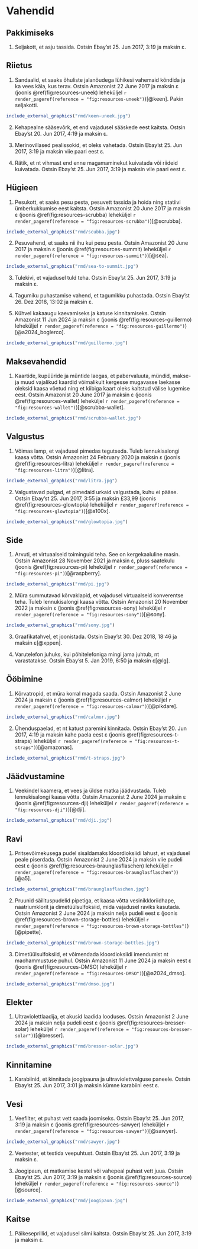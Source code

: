# Vahendid

## Pakkimiseks

1. Seljakott, et asju tassida. Ostsin Ebay'st 25. Jun 2017, 3:19
ja maksin \num{359,9} ε.

## Riietus

1. Sandaalid, et saaks õhuliste jalanõudega lühikesi vahemaid kõndida ja ka vees käia, kus terav. Ostsin Amazonist 22 June 2017 ja maksin \num{69,9} ε (joonis \@ref(fig:resources-uneek) leheküljel `r render_pageref(reference = "fig:resources-uneek")`)[@keen]. Pakin seljakotti.

```r
include_external_graphics("rmd/keen-uneek.jpg")

```

2. Kehapealne sääsevõrk, et end vajadusel sääskede eest kaitsta. Ostsin Ebay'st 20. Jun 2017, 4:19
 ja maksin \num{22,5} ε.

3. Merinovillased pealissokid, et oleks vahetada. Ostsin Ebay'st 25. Jun 2017, 3:19
 ja maksin viie paari eest \num{21,45} ε.

4. Rätik, et nt vihmast end enne magamaminekut kuivatada või riideid kuivatada. Ostsin Ebay'st 25. Jun 2017, 3:19
 ja maksin viie paari eest \num{12,9} ε.

## Hügieen

1. Pesukott, et saaks pesu pesta, pesuvett tassida ja hoida ning statiivi ümberkukkumise eest kaitsta. Ostsin Amazonist 20 June 2017
 ja maksin \num{56,31} ε (joonis \@ref(fig:resources-scrubba) leheküljel `r render_pageref(reference = "fig:resources-scrubba")`)[@scrubba].

```r
include_external_graphics("rmd/scubba.jpg")

```

2. Pesuvahend, et saaks nii ihu kui pesu pesta. Ostsin Amazonist 20 June 2017
 ja maksin \num{13,06} ε (joonis \@ref(fig:resources-summit) leheküljel `r render_pageref(reference = "fig:resources-summit")`)[@sea].

```r
include_external_graphics("rmd/sea-to-summit.jpg")

```

3. Tulekivi, et vajadusel tuld teha. Ostsin Ebay'st 25. Jun 2017, 3:19
 ja maksin \num{5,95} ε.

4. Tagumiku puhastamise vahend, et tagumikku puhastada. Ostsin Ebay'st 26. Dez 2018, 13:02
 ja maksin  \num{33,9} ε.

5. Kühvel kakaaugu kaevamiseks ja katuse kinnitamiseks. Ostsin Amazonist 11 Jun 2024 ja maksin \num{32,22} ε (joonis \@ref(fig:resources-guillermo) leheküljel `r render_pageref(reference = "fig:resources-guillermo")`)[@a2024_boglerco].

```r
include_external_graphics("rmd/guillermo.jpg")

```

## Maksevahendid

1. Kaartide, kupüüride ja müntide laegas, et pabervaluuta, mündid, makse- ja muud vajalikud kaardid võimalikult kergesse mugavasse laekasse oleksid kaasa võetud ning et kiibiga kaart oleks kaitstud välise lugemise eest. Ostsin Amazonist 20 June 2017 ja maksin \num{8,95} ε (joonis \@ref(fig:resources-wallet) leheküljel `r render_pageref(reference = "fig:resources-wallet")`)[@scrubba-wallet].

```r
include_external_graphics("rmd/scrubba-wallet.jpg")

```

## Valgustus

1. Võimas lamp, et vajadusel pimedas tegutseda. Tuleb lennukisalongi kaasa võtta. Ostsin Amazonist 24 February 2020 ja maksin \num{106,67} ε
 (joonis \@ref(fig:resources-litra) leheküljel `r render_pageref(reference = "fig:resources-litra")`)[@litra].

```r
include_external_graphics("rmd/litra.jpg")

```

2. Valgustavad pulgad, et pimedaid urkaid valgustada, kuhu ei pääse. Ostsin Ebay'st 25. Jun 2017, 3:55
 ja maksin  £33,99
 (joonis \@ref(fig:resources-glowtopia) leheküljel `r render_pageref(reference = "fig:resources-glowtopia")`)[@a100x].

```r
include_external_graphics("rmd/glowtopia.jpg")

```

## Side

1. Arvuti, et virtuaalseid toiminguid teha. See on kergekaaluline masin. Ostsin Amazonist 28 November 2021
 ja maksin \num{77,9} ε, pluss saatekulu
 (joonis \@ref(fig:resources-pi) leheküljel `r render_pageref(reference = "fig:resources-pi")`)[@raspberry].

```r
include_external_graphics("rmd/pi.jpg")

```

2. Müra summutavad kõrvaklapid, et vajadusel virtuaalseid konverentse teha. Tuleb lennukisalongi kaasa võtta. Ostsin Amazonist 20 November 2022
 ja maksin \num{223,86} ε
 (joonis \@ref(fig:resources-sony) leheküljel `r render_pageref(reference = "fig:resources-sony")`)[@sony].

```r
include_external_graphics("rmd/sony.jpg")

```

3. Graafikatahvel, et joonistada. Ostsin Ebay'st 30. Dez 2018, 18:46
 ja maksin  \num{54} ε[@xppen].

4. Varutelefon juhuks, kui põhitelefoniga mingi jama juhtub, nt varastatakse. Ostsin Ebay'st 5. Jan 2019, 6:50
 ja maksin  \num{83,8} ε[@lg].

## Ööbimine

1. Kõrvatropid, et müra korral magada saada. Ostsin Amazonist 2 June 2024
 ja maksin \num{14,18} ε
 (joonis \@ref(fig:resources-calmor) leheküljel `r render_pageref(reference = "fig:resources-calmor")`)[@pikdare].

```r
include_external_graphics("rmd/calmor.jpg")

```

2. Ühenduspaelad, et nt katust paremini kinnitada. Ostsin Ebay'st 20. Jun 2017, 4:19
 ja maksin kahe paela eest \num{24,15} ε
 (joonis \@ref(fig:resources-t-straps) leheküljel `r render_pageref(reference = "fig:resources-t-straps")`)[@amazonas].

```r
include_external_graphics("rmd/t-straps.jpg")

```

## Jäädvustamine

1. Veekindel kaamera, et vees ja üldse matka jäädvustada. Tuleb lennukisalongi kaasa võtta. Ostsin Amazonist 2 June 2024
 ja maksin \num{320} ε
 (joonis \@ref(fig:resources-dji) leheküljel `r render_pageref(reference = "fig:resources-dji")`)[@dji].

```r
include_external_graphics("rmd/dji.jpg")

```

## Ravi

1. Pritsevõimekusega pudel sisaldamaks kloordioksiidi lahust, et vajadusel peale piserdada. Ostsin Amazonist 2 June 2024
 ja maksin viie pudeli eest \num{18,65} ε
 (joonis \@ref(fig:resources-braunglasflaschen) leheküljel `r render_pageref(reference = "fig:resources-braunglasflaschen")`)[@a5].

```r
include_external_graphics("rmd/braunglasflaschen.jpg")

```

2. Pruunid säilituspudelid pipetiga, et kaasa võtta vesinikkloriidhape, naatriumklorit ja dimetüülsulfoksiid, mida vajadusel raviks kasutada. Ostsin Amazonist 2 June 2024
 ja maksin nelja pudeli eest \num{7,16} ε
 (joonis \@ref(fig:resources-brown-storage-bottles) leheküljel `r render_pageref(reference = "fig:resources-brown-storage-bottles")`)[@pipette].

```r
include_external_graphics("rmd/brown-storage-bottles.jpg")

```

3. Dimetüülsulfoksiid, et võimendada kloordioksiidi imendumist nt maohammustuse puhul. Ostsin Amazonist 11 June 2024
 ja maksin \qty{2,5e-3}{\cubic\m} eest \num{85,7} ε
 (joonis \@ref(fig:resources-DMSO) leheküljel `r render_pageref(reference = "fig:resources-DMSO")`)[@a2024_dmso].

```r
include_external_graphics("rmd/dmso.jpg")

```

## Elekter

1. Ultraviolettlaadija, et akusid laadida looduses. Ostsin Amazonist 2 June 2024
 ja maksin nelja pudeli eest \num{130,7} ε
 (joonis \@ref(fig:resources-bresser-solar) leheküljel `r render_pageref(reference = "fig:resources-bresser-solar")`)[@bresser].

```r
include_external_graphics("rmd/bresser-solar.jpg")

```

## Kinnitamine

1. Karabiinid, et kinnitada joogipauna ja ultraviolettvalguse paneele. Ostsin Ebay'st 25. Jun 2017, 3:01
 ja maksin kümne karabiini eest \num{8,45} ε.

## Vesi

1. Veefilter, et puhast vett saada joomiseks. Ostsin Ebay'st 25. Jun 2017, 3:19
 ja maksin  \num{27,45} ε
 (joonis \@ref(fig:resources-sawyer) leheküljel `r render_pageref(reference = "fig:resources-sawyer")`)[@sawyer].

```r
include_external_graphics("rmd/sawyer.jpg")

```

2. Veetester, et testida veepuhtust. Ostsin Ebay'st 25. Jun 2017, 3:19
 ja maksin \num{7,85} ε.

3. Joogipaun, et matkamise kestel või vahepeal puhast vett juua. Ostsin Ebay'st 25. Jun 2017, 3:19
 ja maksin  \num{30,9} ε
 (joonis \@ref(fig:resources-source) leheküljel `r render_pageref(reference = "fig:resources-source")`)[@source].

```r
include_external_graphics("rmd/joogipaun.jpg")

```

## Kaitse

1. Päikeseprillid, et vajadusel silmi kaitsta. Ostsin Ebay'st 25. Jun 2017, 3:19
 ja maksin \num{19,49} ε.
